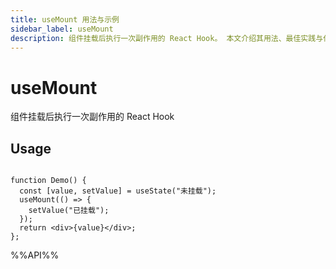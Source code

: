 ```yaml
---
title: useMount 用法与示例
sidebar_label: useMount
description: 组件挂载后执行一次副作用的 React Hook。 本文介绍其用法、最佳实践与代码示例。
---
```

# useMount

组件挂载后执行一次副作用的 React Hook

## Usage

```tsx live

function Demo() {
  const [value, setValue] = useState("未挂载");
  useMount(() => {
    setValue("已挂载");
  });
  return <div>{value}</div>;
};

```

%%API%%